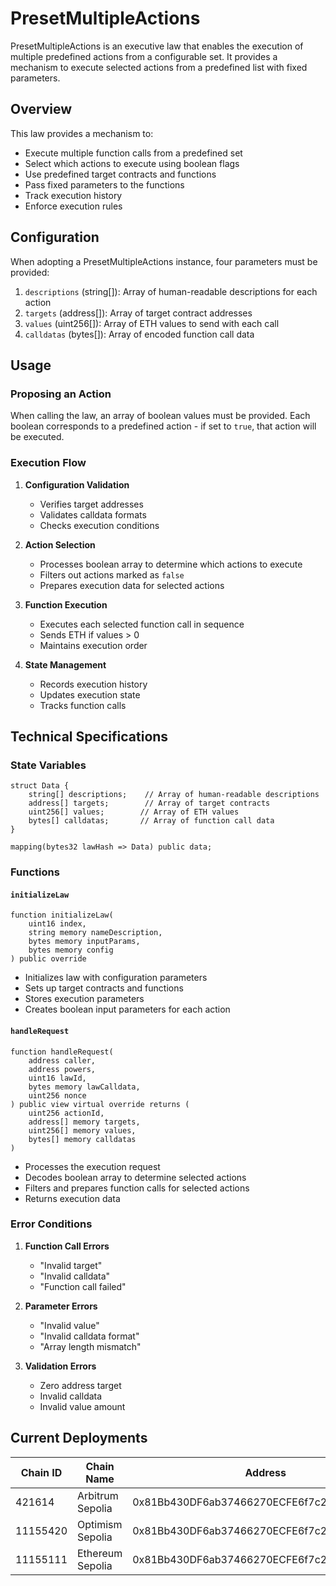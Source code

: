 # PresetMultipleActions

PresetMultipleActions is an executive law that enables the execution of multiple predefined actions from a configurable set. It provides a mechanism to execute selected actions from a predefined list with fixed parameters.

## Overview

This law provides a mechanism to:
- Execute multiple function calls from a predefined set
- Select which actions to execute using boolean flags
- Use predefined target contracts and functions
- Pass fixed parameters to the functions
- Track execution history
- Enforce execution rules

## Configuration

When adopting a PresetMultipleActions instance, four parameters must be provided:

1. `descriptions` (string[]): Array of human-readable descriptions for each action
2. `targets` (address[]): Array of target contract addresses
3. `values` (uint256[]): Array of ETH values to send with each call
4. `calldatas` (bytes[]): Array of encoded function call data

## Usage

### Proposing an Action

When calling the law, an array of boolean values must be provided. Each boolean corresponds to a predefined action - if set to `true`, that action will be executed.

### Execution Flow

1. **Configuration Validation**
   - Verifies target addresses
   - Validates calldata formats
   - Checks execution conditions

2. **Action Selection**
   - Processes boolean array to determine which actions to execute
   - Filters out actions marked as `false`
   - Prepares execution data for selected actions

3. **Function Execution**
   - Executes each selected function call in sequence
   - Sends ETH if values > 0
   - Maintains execution order

4. **State Management**
   - Records execution history
   - Updates execution state
   - Tracks function calls

## Technical Specifications

### State Variables

```solidity
struct Data {
    string[] descriptions;    // Array of human-readable descriptions
    address[] targets;        // Array of target contracts
    uint256[] values;        // Array of ETH values
    bytes[] calldatas;       // Array of function call data
}

mapping(bytes32 lawHash => Data) public data;
```

### Functions

#### `initializeLaw`
```solidity
function initializeLaw(
    uint16 index,
    string memory nameDescription,
    bytes memory inputParams,
    bytes memory config
) public override
```
- Initializes law with configuration parameters
- Sets up target contracts and functions
- Stores execution parameters
- Creates boolean input parameters for each action

#### `handleRequest`
```solidity
function handleRequest(
    address caller,
    address powers,
    uint16 lawId,
    bytes memory lawCalldata,
    uint256 nonce
) public view virtual override returns (
    uint256 actionId,
    address[] memory targets,
    uint256[] memory values,
    bytes[] memory calldatas
)
```
- Processes the execution request
- Decodes boolean array to determine selected actions
- Filters and prepares function calls for selected actions
- Returns execution data

### Error Conditions

1. **Function Call Errors**
   - "Invalid target"
   - "Invalid calldata"
   - "Function call failed"

2. **Parameter Errors**
   - "Invalid value"
   - "Invalid calldata format"
   - "Array length mismatch"

3. **Validation Errors**
   - Zero address target
   - Invalid calldata
   - Invalid value amount

## Current Deployments

| Chain ID  | Chain Name         | Address                                      |
|-----------|-------------------|----------------------------------------------|
| 421614    | Arbitrum Sepolia  | 0x81Bb430DF6ab37466270ECFE6f7c29B3D3e44A35  |
| 11155420  | Optimism Sepolia  | 0x81Bb430DF6ab37466270ECFE6f7c29B3D3e44A35  |
| 11155111  | Ethereum Sepolia  | 0x81Bb430DF6ab37466270ECFE6f7c29B3D3e44A35  | 



